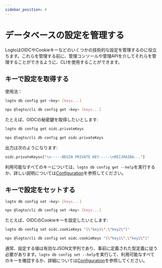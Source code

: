 ```yaml
---
sidebar_position: 4
---
```



# データベースの設定を管理する

LogtoはOIDCやCookieキーなどのいくつかの技術的な設定を管理するのに役立ちます。これらを管理する前に、管理コンソールや管理APIを介してそれらを管理することができるように、CLIを使用することができます。

## キーで設定を取得する

使用法：

<Tabs groupId="cmd">

  <TabItem value="cli" label="CLI">

```bash
logto db config get <key> [keys...]
```

  </TabItem>
  <TabItem value="npx" label="npx">

```bash
npx @logto/cli db config get <key> [keys...]
```

  </TabItem>

</Tabs>

たとえば、OIDCの秘密鍵を取得したいとします:

<Tabs groupId="cmd">

  <TabItem value="cli" label="CLI">

```bash
logto db config get oidc.privateKeys
```

  </TabItem>
  <TabItem value="npx" label="npx">

```bash
npx @logto/cli db config get oidc.privateKeys
```

  </TabItem>

</Tabs>

出力は次のようになります:

```bash
oidc.privateKeys=["\n-----BEGIN PRIVATE KEY-----\nMIIJRAIBA..."]
```

利用可能なすべてのキーについては、`logto db config get --help`を実行するか、詳しい説明については[Configuration](/docs/references/core/configuration#database-configs)を参照してください。

## キーで設定をセットする

<Tabs groupId="cmd">

  <TabItem value="cli" label="CLI">

```bash
logto db config set <key> [keys...]
```

  </TabItem>
  <TabItem value="npx" label="npx">

```bash
npx @logto/cli db config set <key> [keys...]
```

  </TabItem>

</Tabs>

たとえば、OIDCのCookieキーを設定したいとします:

<Tabs groupId="cmd">

  <TabItem value="cli" label="CLI">

```bash
logto db config set oidc.cookieKeys "[\"key1\",\"key2\"]"
```

  </TabItem>
  <TabItem value="npx" label="npx">

```bash
npx @logto/cli db config set oidc.cookieKeys "[\"key1\",\"key2\"]"
```

  </TabItem>

</Tabs>

通常、設定する値は有効なJSON文字列であり、事前に定義された型定義に従う必要があります。`logto db config set --help`を実行して、利用可能なすべてのキーを確認するか、詳細については[Configuration](/docs/references/core/configuration#database-configs)を参照してください。